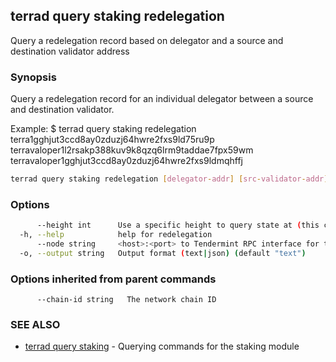 ## terrad query staking redelegation

Query a redelegation record based on delegator and a source and destination validator address

### Synopsis

Query a redelegation record for an individual delegator between a source and destination validator.

Example:
$ terrad query staking redelegation terra1gghjut3ccd8ay0zduzj64hwre2fxs9ld75ru9p terravaloper1l2rsakp388kuv9k8qzq6lrm9taddae7fpx59wm terravaloper1gghjut3ccd8ay0zduzj64hwre2fxs9ldmqhffj

```sh Terrad
terrad query staking redelegation [delegator-addr] [src-validator-addr] [dst-validator-addr] [flags]
```

### Options

```sh Terrad
      --height int      Use a specific height to query state at (this can error if the node is pruning state)
  -h, --help            help for redelegation
      --node string     <host>:<port> to Tendermint RPC interface for this chain (default "tcp://localhost:26657")
  -o, --output string   Output format (text|json) (default "text")
```

### Options inherited from parent commands

```
      --chain-id string   The network chain ID
```

### SEE ALSO

* [terrad query staking](terrad_query_staking.md)	 - Querying commands for the staking module


